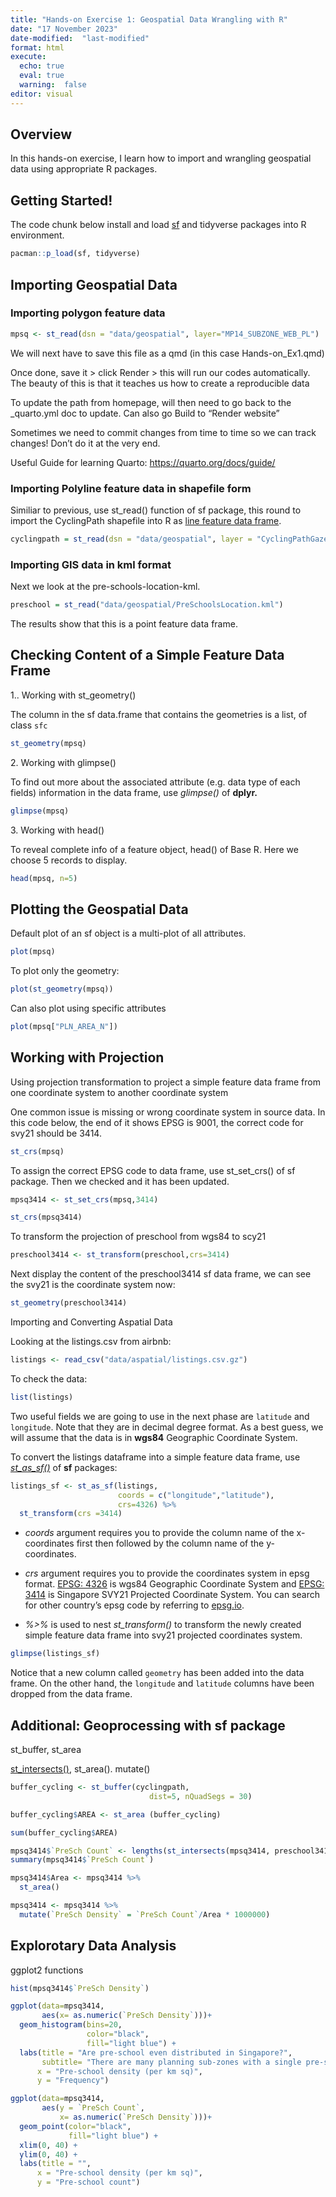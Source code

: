 ```yaml
---
title: "Hands-on Exercise 1: Geospatial Data Wrangling with R"
date: "17 November 2023"
date-modified:  "last-modified"
format: html
execute:
  echo: true
  eval: true
  warning:  false
editor: visual
---
```


## Overview

In this hands-on exercise, I learn how to import and wrangling geospatial data using appropriate R packages.

## Getting Started!

The code chunk below install and load [sf](https://r-spatial.github.io/sf/) and tidyverse packages into R environment.

```r
pacman::p_load(sf, tidyverse)

```

## Importing Geospatial Data

### Importing polygon feature data

```r

mpsq <- st_read(dsn = "data/geospatial", layer="MP14_SUBZONE_WEB_PL")

```

We will next have to save this file as a qmd (in this case Hands-on_Ex1.qmd)

Once done, save it \> click Render \> this will run our codes automatically. The beauty of this is that it teaches us how to create a reproducible data

To update the path from homepage, will then need to go back to the \_quarto.yml doc to update. Can also go Build to "Render website"

Sometimes we need to commit changes from time to time so we can track changes! Don't do it at the very end.

Useful Guide for learning Quarto: <https://quarto.org/docs/guide/>

### Importing Polyline feature data in shapefile form

Similiar to previous, use st_read() function of sf package, this round to import the CyclingPath shapefile into R as [line feature data frame]{.underline}.

```r
cyclingpath = st_read(dsn = "data/geospatial", layer = "CyclingPathGazette")
```

### Importing GIS data in kml format

Next we look at the pre-schools-location-kml.

```r
preschool = st_read("data/geospatial/PreSchoolsLocation.kml")
```

The results show that this is a point feature data frame.

## Checking Content of a Simple Feature Data Frame

1.. Working with st_geometry()

The column in the sf data.frame that contains the geometries is a list, of class `sfc`

```r
st_geometry(mpsq)

```

2\. Working with glimpse()

To find out more about the associated attribute (e.g. data type of each fields) information in the data frame, use *glimpse()* of **dplyr.**

```r
glimpse(mpsq)
```

3\. Working with head()

To reveal complete info of a feature object, head() of Base R. Here we choose 5 records to display.

```r
head(mpsq, n=5)
```

## Plotting the Geospatial Data

Default plot of an sf object is a multi-plot of all attributes.

```r
plot(mpsq)
```

To plot only the geometry:

```r
plot(st_geometry(mpsq))
```

Can also plot using specific attributes

```r
plot(mpsq["PLN_AREA_N"])
```

## Working with Projection

Using projection transformation to project a simple feature data frame from one coordinate system to another coordinate system

One common issue is missing or wrong coordinate system in source data. In this code below, the end of it shows EPSG is 9001, the correct code for svy21 should be 3414.

```r
st_crs(mpsq)
```

To assign the correct EPSG code to data frame, use st_set_crs() of sf package. Then we checked and it has been updated.

```r
mpsq3414 <- st_set_crs(mpsq,3414)
```

```r
st_crs(mpsq3414)
```

To transform the projection of preschool from wgs84 to scy21

```r
preschool3414 <- st_transform(preschool,crs=3414)
```

Next display the content of the preschool3414 sf data frame, we can see the svy21 is the coordinate system now:

```r
st_geometry(preschool3414)
```

Importing and Converting Aspatial Data

Looking at the listings.csv from airbnb:

```r
listings <- read_csv("data/aspatial/listings.csv.gz")
```

To check the data:

```r
list(listings)
```

Two useful fields we are going to use in the next phase are `latitude` and `longitude`. Note that they are in decimal degree format. As a best guess, we will assume that the data is in **wgs84** Geographic Coordinate System.

To convert the listings dataframe into a simple feature data frame, use [*st_as_sf()*](https://r-spatial.github.io/sf/reference/st_as_sf.html) of **sf** packages:

```r
listings_sf <- st_as_sf(listings,
                        coords = c("longitude","latitude"),
                        crs=4326) %>%
  st_transform(crs =3414)
```

-   *coords* argument requires you to provide the column name of the x-coordinates first then followed by the column name of the y-coordinates.

-   *crs* argument requires you to provide the coordinates system in epsg format. [EPSG: 4326](https://epsg.io/4326) is wgs84 Geographic Coordinate System and [EPSG: 3414](https://epsg.io/3414) is Singapore SVY21 Projected Coordinate System. You can search for other country's epsg code by referring to [epsg.io](https://epsg.io/).

-   *%\>%* is used to nest *st_transform()* to transform the newly created simple feature data frame into svy21 projected coordinates system.

```r
glimpse(listings_sf)
```

Notice that a new column called `geometry` has been added into the data frame. On the other hand, the `longitude` and `latitude` columns have been dropped from the data frame.

## Additional: Geoprocessing with sf package

st_buffer, st_area

[st_intersects()](https://r-spatial.github.io/sf/reference/geos_binary_pred.html), st_area(). mutate()

```r
buffer_cycling <- st_buffer(cyclingpath, 
                               dist=5, nQuadSegs = 30)

buffer_cycling$AREA <- st_area (buffer_cycling)

sum(buffer_cycling$AREA)
```

```r
mpsq3414$`PreSch Count` <- lengths(st_intersects(mpsq3414, preschool3414))
summary(mpsq3414$`PreSch Count`)
```

```r
mpsq3414$Area <- mpsq3414 %>%
  st_area()

mpsq3414 <- mpsq3414 %>%
  mutate(`PreSch Density` = `PreSch Count`/Area * 1000000)

```

## Explorotary Data Analysis

ggplot2 functions

```r
hist(mpsq3414$`PreSch Density`)
```

```r
ggplot(data=mpsq3414, 
       aes(x= as.numeric(`PreSch Density`)))+
  geom_histogram(bins=20, 
                 color="black", 
                 fill="light blue") +
  labs(title = "Are pre-school even distributed in Singapore?",
       subtitle= "There are many planning sub-zones with a single pre-school, on the other hand, \nthere are two planning sub-zones with at least 20 pre-schools",
      x = "Pre-school density (per km sq)",
      y = "Frequency")
```

```r
ggplot(data=mpsq3414, 
       aes(y = `PreSch Count`, 
           x= as.numeric(`PreSch Density`)))+
  geom_point(color="black", 
             fill="light blue") +
  xlim(0, 40) +
  ylim(0, 40) +
  labs(title = "",
      x = "Pre-school density (per km sq)",
      y = "Pre-school count")
```
